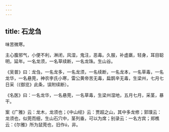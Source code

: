 ```yaml
---
---
---
```

title: 石龙刍
---



味苦微寒。

主心腹邪气，小便不利，淋闭，风湿，鬼注，恶毒。久服，补虚羸，轻身，耳目聪明，延年。一名龙须，一名草续断，一名龙珠。生山谷。

《吴普》曰：龙刍，一名龙多，一名龙须，一名续断，一名龙本，一名草毒，一名龙华，一名悬莞，神农李氏小寒，雷公黄帝苦无毒，扁鹊辛无毒，生梁州，七月七日采（《御览》此条，误附续断）。

《名医》曰：一名龙华，一名悬莞，一名草毒，生梁州湿地，五月七月，采茎，暴干。

案《广雅》云：龙木，龙须也；《中山经》云：贾超之山，其中多龙修；郭璞云：龙须也，似莞而细，生山石穴中，茎列垂，可以为席；别录云：一名方宾；郑樵云：《尔雅》所为鼠莞也，旧作ú，非。